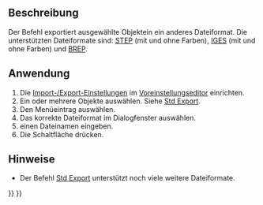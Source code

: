 <languages/>

<div class="mw-translate-fuzzy">
{{Docnav/de
|[[Part_Import/de|Import CAD]]
|[[Part_BoxSelection/de|Part BoxAuswahl]]
|[[Part_Workbench/de|Part]]
|IconL=Part_Import.svg
|IconR=Part_BoxSelection.svg
|IconC=Workbench_Part.svg
}}
</div>

<div lang="en" dir="ltr" class="mw-content-ltr">
{{VeryImportantMessage|This command is obsolete, it is not available in {{VersionPlus|1.1}}.<br>Use [[Image:Std_Export.svg|24px]] [[Std_Export|Std Export]] instead.}}
</div>

{{GuiCommand/de
|Name=Part Export‎
|Name/de=Part Export
|MenuLocation=Part → In CAD-Datei exportieren...
|Workbenches=[[Part_Workbench/de|Part]]
|SeeAlso=[[Std_Export/de|Std Export]], [[Import_Export/de|Import Export]]
}}

<span id="Description"></span>
==Beschreibung== 

Der Befehl {{Button|[[Image:Part_Export.svg|24px]] [[Part_Export/de|Part Export]]}} exportiert ausgewählte Objektein ein anderes Dateiformat. Die unterstützten Dateiformate sind: [https://en.wikipedia.org/wiki/Step_file STEP] (mit und ohne Farben), [https://en.wikipedia.org/wiki/IGES IGES] (mit und ohne Farben) und [https://en.wikipedia.org/wiki/BREP BREP].

<span id="Usage"></span>
==Anwendung==

# Die [[Import_Export_Preferences/de|Import-/Export-Einstellungen]] im [[Preferences_Editor/de|Voreinstellungseditor]] einrichten.
# Ein oder mehrere Objekte auswählen. Siehe [[Std_Export/de#Anwendung|Std Export]].
# Den Menüeintrag {{MenuCommand|Part → [[File:Part_Export.svg|16px]] In CAD-Datei exportieren}} auswählen.
# Das korrekte Dateiformat im Dialogfenster auswählen.
# einen Dateinamen eingeben.
# Die Schaltfläche {{Button|Speichern}} drücken.

<span id="Notes"></span>
==Hinweise==

* Der Befehl [[Std_Export/de|Std Export]] unterstützt noch viele weitere Dateiformate.


<div class="mw-translate-fuzzy">
{{Docnav/de
|[[Part_Import/de|Import CAD]]
|[[Part_BoxSelection/de|Part BoxAuswahl]]
|[[Part_Workbench/de|Part]]
|IconL=Part_Import.svg
|IconR=Part_BoxSelection.svg
|IconC=Workbench_Part.svg
}}
</div>

{{Part_Tools_navi{{#translation:}}}}
{{Userdocnavi{{#translation:}}}}